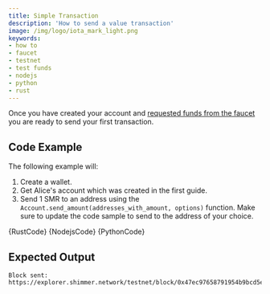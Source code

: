 ```yaml
---
title: Simple Transaction
description: 'How to send a value transaction'
image: /img/logo/iota_mark_light.png
keywords:
- how to
- faucet
- testnet
- test funds
- nodejs
- python
- rust
---
```



Once you have created your account<!-- TODO [created your account]() --> and
[requested funds from the faucet](./request_funds.mdx) you are ready to send your first
transaction.

<TipFaucet/>

## Code Example

The following example will:

1. Create a wallet.
2. Get Alice's account which was created in the first guide<!-- TODO "created in the first guide" link-->.
3. Send 1 SMR to an address using the `Account.send_amount(addresses_with_amount, options)` function. Make sure to update the code sample to send to the address of your choice.


<Tabs groupId="language">
    <TabItem value="rust" label="Rust">
        <CodeBlock className="language-rust">
            {RustCode}
        </CodeBlock>
    </TabItem>
    <TabItem value="nodejs" label="Nodejs">
        <CodeBlock className="language-typescript">
            {NodejsCode}
        </CodeBlock>
    </TabItem>
    <TabItem value="python" label="Python">
        <CodeBlock className="language-python">
            {PythonCode}
        </CodeBlock>
    </TabItem>
</Tabs>

## Expected Output

```plaintext
Block sent: https://explorer.shimmer.network/testnet/block/0x47ec97658791954b9bcd5e47e6791396e3f340b82e81fe2cc7218f52ebec3804
```